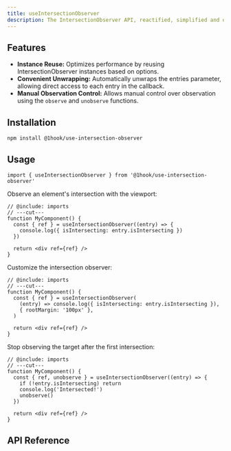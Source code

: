 ```yaml
---
title: useIntersectionObserver
description: The IntersectionObserver API, reactified, simplified and optimized.
---
```


## Features

- **Instance Reuse:** Optimizes performance by reusing IntersectionObserver instances based on options.
- **Convenient Unwrapping:** Automatically unwraps the entries parameter, allowing direct access to each entry in the callback.
- **Manual Observation Control:** Allows manual control over observation using the `observe` and `unobserve` functions.

## Installation

```package-install
npm install @1hook/use-intersection-observer
```

## Usage

```tsx twoslash include imports
import { useIntersectionObserver } from '@1hook/use-intersection-observer'
```

Observe an element's intersection with the viewport:

```tsx twoslash
// @include: imports
// ---cut---
function MyComponent() {
  const { ref } = useIntersectionObserver((entry) => {
    console.log({ isIntersecting: entry.isIntersecting })
  })

  return <div ref={ref} />
}
```

Customize the intersection observer:

```tsx twoslash
// @include: imports
// ---cut---
function MyComponent() {
  const { ref } = useIntersectionObserver(
    (entry) => console.log({ isIntersecting: entry.isIntersecting }),
    { rootMargin: '100px' },
  )

  return <div ref={ref} />
}
```

Stop observing the target after the first intersection:

```tsx twoslash
// @include: imports
// ---cut---
function MyComponent() {
  const { ref, unobserve } = useIntersectionObserver((entry) => {
    if (!entry.isIntersecting) return
    console.log('Intersected!')
    unobserve()
  })

  return <div ref={ref} />
}
```

## API Reference

<AutoTypeTable
  name="UseIntersectionObserverOptions"
  description="Options for the useIntersectionObserver hook."
  path="packages/use-intersection-observer/src/index.ts"
/>

<AutoTypeTable
  name="UseIntersectionObserverReturn"
  description="Return value for the useIntersectionObserver hook."
  path="packages/use-intersection-observer/src/index.ts"
/>
